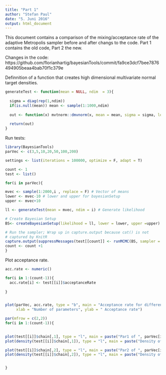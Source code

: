 ```yaml
---
title: "Part 1"
author: "Stefan Paul"
date: "5. Juni 2016"
output: html_document
---
```


This document contains a comparison of the mixing/acceptance rate of the adaptive Metropolis sampler
before and after changs to the code. 
Part 1 contains the old code, Part 2 the new.

Changes in the code:
https://github.com/florianhartig/bayesianTools/commit/fa9ce3dcf7bee7876494905beaa4bab70f1c379e


Definnition of a function that creates high dimensional multivariate normal target densities.
```r
generateTest <- function(mean = NULL, ndim  = 3){
  
  sigma = diag(rep(1,ndim))
  if(is.null(mean)) mean <- sample(1:1000,ndim)
  
  out <- function(x) mvtnorm::dmvnorm(x, mean = mean, sigma = sigma, log=T)
  
  return(out)
}

```


Run tests:
```r
library(BayesianTools)
parVec <- c(3,5,10,20,50,100,200)

settings <- list(iterations = 100000, optimize = F, adapt = T)

count <- 1
test <- list()

for(i in parVec){

mvec <- sample(1:2000,i , replace = F) # Vector of means
lower <- mvec-10 # lower and upper for bayesianSetup
upper <- mvec+10

ll <- generateTest(mean = mvec, ndim = i) # Generate likelihood

# Create Bayesian Setup
BS<- createBayesianSetup(likelihood = ll, lower = lower, upper =upper)

# Run the sampler; Wrap up in capture.output because cat() is not
# captured by KnitR
capture.output(suppressMessages(test[[count]] <- runMCMC(BS, sampler = "Metropolis", settings = settings)))
count <- count +1
}

```


Plot acceptance rate.
```r
acc.rate <- numeric()

for(i in 1:(count-1)){
  acc.rate[i] <- test[[i]]$acceptanceRate
  
}


plot(parVec, acc.rate, type = "b", main = "Acceptance rate for different dimensions, adaptive MH",
     xlab = "Number of parameters", ylab = " Acceptance rate") 

```

```r
par(mfrow = c(2,2))
for(i in 1:(count-1)){

  
plot(test[[i]]$chain[,1], type = "l", main = paste("Par1 of ", parVec[i]))  
plot(density(test[[i]]$chain[,1]), type = "l", main = paste("Density of Par1 of ", parVec[i]))  

plot(test[[i]]$chain[,2], type = "l", main = paste("Par2 of ", parVec[i]))  
plot(density(test[[i]]$chain[,2]), type = "l", main = paste("Density of Par2 of ", parVec[i]))  


}


```

